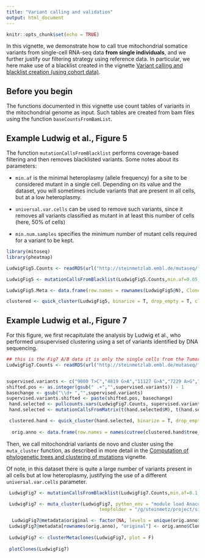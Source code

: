 ```yaml
---
title: "Variant calling and validation"
output: html_document
---
```


```r
knitr::opts_chunk$set(echo = TRUE)
```

In this vignette, we demonstrate how to call true mitochondrial somatice variants from single-cell RNA-seq data **from single individuals**, and we further justify our filtering strategy using reference data. In particular, we here make use of a blacklist created in the vignette [Variant calling and blacklist creation (using cohort data)](callingCohort.html).

## Before you begin

The functions documented in this vignette use count tables of variants in the mitochondrial genome as input. Such tables are created from bam files using the function `baseCountsFromBamList`.

## Example Ludwig et al., Figure 5

The function `mutationCallsFromBlacklist` performs coverage-based filtering and then removes blacklisted variants. Some notes about its parameters:

*   `min.af` is the minimal heteroplasmy (allele frequency) for a site to be considered mutant in a single cell. Depending on its value and the dataset, you will sometimes include variants that are present in all cells, but at a low heteroplasmy.

*   `universal.var.cells` can be used to remove such variants, since it removes all variants classified as mutant in at least this number of cells (here, 50% of cells)

*   `min.num.samples` specifies the minimum number of mutant cells required for a variant to be kept.

```r
library(mitoseq)
library(pheatmap)

LudwigFig5.Counts <- readRDS(url("http://steinmetzlab.embl.de/mutaseq/fig5_mc_out.RDS"))

LudwigFig5 <- mutationCallsFromBlacklist(LudwigFig5.Counts,min.af=0.05, min.num.samples=5, universal.var.cells = 0.5 * length(LudwigFig5.Counts), binarize = 0.1)

LudwigFig5.Meta <- data.frame(row.names = rownames(LudwigFig5@N), Clone = gsub("_.*","",gsub("Donor1_","",rownames(LudwigFig5@N))))

clustered <- quick_cluster(LudwigFig5, binarize = T, drop_empty = T, clustering.method = "ward.D2", annotation_col = LudwigFig5.Meta,show_colnames=F,fontsize_row = 7)

```

## Example Ludwig et al., Figure 7

For this figure, we first recapitulate the analysis by Ludwig et al., who performed unsupervised clustering using a set of variants identified by DNA sequencing.

```r
## this is the Fig7 A/B data it is only the single cells from the Tumor samples (see bottom arrow of Fig7A) - It looks very messay and the healthy comparison is bulk sequencing (let me know if you think I should follow up)
LudwigFig7.Counts <- readRDS(url("http://steinmetzlab.embl.de/mutaseq/fig7_nucleotide_counts_per_position.RDS"))


supervised.variants <- c("9000 T>C","4819 G>A","11127 G>A","7229 A>G","5921 G>A","15735 G>A","15044 G>A","14866 G>A","6735 G>A","12651 T>C","14805 G>A")
shifted.pos <- as.integer(gsub(" .+","",supervised.variants)) - 1
basechange <- gsub("\\d+ ","",supervised.variants)
supervised.variants.shifted <- paste(shifted.pos, basechange)
 hand.selected <- pullcounts.vars(LudwigFig7.Counts, supervised.variants, shift=-1)
 hand.selected <- mutationCallsFromMatrix(t(hand.selected$M), t(hand.selected$N), cluster = rep(T, length(supervised.variants)))

 clustered.hand <- quick_cluster(hand.selected, binarize = T, drop_empty = T, clustering.method = "ward.D2",fontsize_row = 7, show_colnames=F, cutree_cols = 12, cluster_distance_col = "manhattan")
 
  orig.anno <- data.frame(row.names = names(cutree(clustered.hand$tree_col, k=12)), Clone = as.factor(cutree(clustered.hand$tree_col, k=12)))

```


Then, we call mitochondrial variants de novo and cluster using the `muta_cluster` function, as described in more detail in the [Computation of phylogenetic trees and clustering of mutations](clustering.html) vignette.

Of note, in this dataset there is quite a large number of variants present in all cells but at low heteroplasmy, justifying the use of a different `universal.var.cells` parameter.

```r
 LudwigFig7 <- mutationCallsFromBlacklist(LudwigFig7.Counts,min.af=0.1, min.num.samples=3, universal.var.cells = 0.25 * length(LudwigFig7.Counts), binarize = 0.1)

 LudwigFig7 <- muta_cluster(LudwigFig7, python_env = "module load Anaconda3/2019.07; source activate gurobi",cores=10,
                                  tempfolder = "/g/steinmetz/project/singcellTxn/AML/MitochondriaRevisions/package/runs/LudwigFig7")

  LudwigFig7@metadata$original <- factor(NA, levels = unique(orig.anno$Clone))
 LudwigFig7@metadata[rownames(orig.anno), "original"] <- orig.anno$Clone
 
 LudwigFig7 <- clusterMetaclones(LudwigFig7, plot = F)
 
 plotClones(LudwigFig7)
 
```
